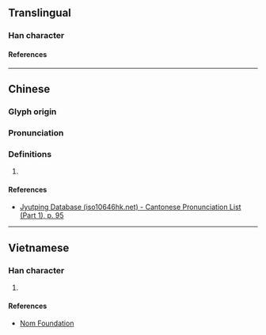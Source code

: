 {{character info/new}}
==Translingual==

===Han character===
{{Han char|rn=38|rad=女|as=11|sn=14|four=|canj=VQMC|ids=⿰女責}}

====References====
{{Han ref|kx=0270.090|dkj=06664|dj=0538.050|hdz=21074.170|uh=5AE7}}

----

==Chinese==
{{zh-forms}}

===Glyph origin===
{{Han etym}}

===Pronunciation===
{{zh-pron
|m=zé,cè
|c=zaak3
|mc=y
|oc=y
|cat=
}}

===Definitions===
{{zh-hanzi}}

# {{rfdef|lang=zh}}

====References====
* [http://www.iso10646hk.net/jp/document/download.jsp Jyutping Database (iso10646hk.net) - Cantonese Pronunciation List (Part 1), p. 95]

----

==Vietnamese==

===Han character===
{{vi-readings|rs=女11|reading=nợ}}

# {{defn|lang=vi|sort=女11}}

====References====
* [http://nomfoundation.org/common/nom_details.php?codepoint=5ae7 Nom Foundation]